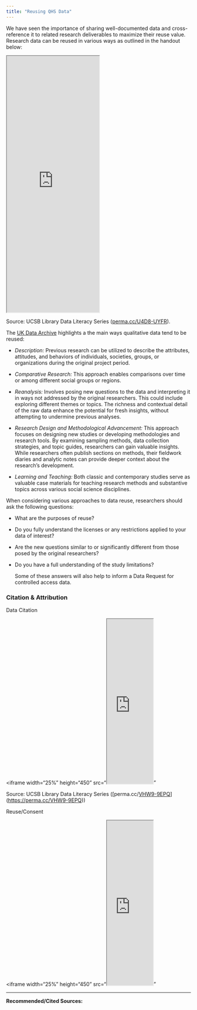 ```yaml
---
title: "Reusing QHS Data"
---
```


We have seen the importance of sharing well-documented data and cross-reference it to related research deliverables to maximize their reuse value. Research data can be reused in various ways as outlined in the handout below:

<iframe width="50%" height="700" src="https://rcd.ucsb.edu/sites/default/files/2023-03/dls-n06-2021-reuse-navy.pdf">

</iframe>

Source: UCSB Library Data Literacy Series ([perma.cc/U4D8-UYFR](https://perma.cc/AD4C-272F)).

The [UK Data Archive](https://ukdataservice.ac.uk/learning-hub/qualitative-data/reusing-qualitative-data/approaches-to-reusing-qualitative-data/) highlights a the main ways qualitative data tend to be reused:

-   *Description:* Previous research can be utilized to describe the attributes, attitudes, and behaviors of individuals, societies, groups, or organizations during the original project period.

-   *Comparative Research:* This approach enables comparisons over time or among different social groups or regions.

-   *Reanalysis:* Involves posing new questions to the data and interpreting it in ways not addressed by the original researchers. This could include exploring different themes or topics. The richness and contextual detail of the raw data enhance the potential for fresh insights, without attempting to undermine previous analyses.

-   *Research Design and Methodological Advancement:* This approach focuses on designing new studies or developing methodologies and research tools. By examining sampling methods, data collection strategies, and topic guides, researchers can gain valuable insights. While researchers often publish sections on methods, their fieldwork diaries and analytic notes can provide deeper context about the research's development.

-   *Learning and Teaching:* Both classic and contemporary studies serve as valuable case materials for teaching research methods and substantive topics across various social science disciplines.

When considering various approaches to data reuse, researchers should ask the following questions:

-   What are the purposes of reuse?

-   Do you fully understand the licenses or any restrictions applied to your data of interest?

-   Are the new questions similar to or significantly different from those posed by the original researchers?

-   Do you have a full understanding of the study limitations?

    Some of these answers will also help to inform a Data Request for controlled access data.

### Citation & Attribution

Data Citation

\<iframe width="25%" height="450" src="<iframe width="25%" height="450" src="https://rcd.ucsb.edu/sites/default/files/2023-03/dls_n2_datacitation_navy_1.pdf"> </iframe>"

Source: UCSB Library Data Literacy Series (\[perma.cc/[VHW9-9EPQ](https://perma.cc/VHW9-9EPQ)\](<https://perma.cc/VHW9-9EPQ>))

Reuse/Consent

\<iframe width="25%" height="450" src="<iframe width="25%" height="450" src="https://rcd.ucsb.edu/sites/default/files/2024-04/DLS-202404-ConsentDataSharing%26Reuse-navy.pdf"> </iframe>"

------------------------------------------------------------------------

**Recommended/Cited Sources:**
